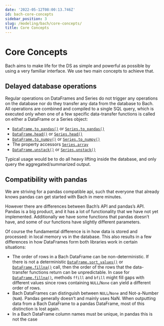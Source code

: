 ```yaml
---
date: '2022-05-12T08:00:13.746Z'
id: bach-core-concepts
sidebar_position: 3
slug: /modeling/bach/core-concepts/
title: Core Concepts
---
```


# Core Concepts

Bach aims to make life for the DS as simple and powerful as possible by using a very familiar interface. We
use two main concepts to achieve that.

## Delayed database operations

Regular operations on DataFrames and Series do not trigger any operations on the database nor do they
transfer any data from the database to Bach. All operations are combined and compiled to a single SQL query,
which is executed only when one of a few specific data-transfer functions is called on either a DataFrame or
a Series object:

* [`DataFrame.to_pandas()`](/modeling/bach/api-reference/DataFrame/bach.DataFrame.to_pandas.mdx) or [`Series.to_pandas()`](/modeling/bach/api-reference/Series/bach.Series.to_pandas.mdx)
* [`DataFrame.head()`](/modeling/bach/api-reference/DataFrame/bach.DataFrame.head.mdx) or [`Series.head()`](/modeling/bach/api-reference/Series/bach.Series.head.mdx)
* [`DataFrame.to_numpy()`](/modeling/bach/api-reference/DataFrame/bach.DataFrame.to_numpy.mdx) or [`Series.to_numpy()`](/modeling/bach/api-reference/Series/bach.Series.to_numpy.mdx)
* The property accessors [`Series.array`](/modeling/bach/api-reference/Series/bach.Series.array.mdx)
* [`DataFrame.unstack()`](/modeling/bach/api-reference/DataFrame/bach.DataFrame.unstack.mdx) or [`Series.unstack()`](/modeling/bach/api-reference/Series/bach.Series.unstack.mdx)

Typical usage would be to do all heavy lifting inside the database, and only query the aggregated/summarized
output.

## Compatibility with pandas

We are striving for a pandas compatible api, such that everyone that already knows pandas can get started
with Bach in mere minutes.

However there are differences between Bach’s API and pandas’s API. Pandas is a big product, and it has a lot
of functionality that we have not yet implemented. Additionally we have some functions that pandas doesn’t
have, and some of our functions have slightly different parameters.

Of course the fundamental difference is in how data is stored and processed: in local memory vs in the
database. This also results in a few differences in how DataFrames form both libraries work in certain
situations:

* The order of rows in a Bach DataFrame can be non-deterministic. If there is not a deterministic
[`DataFrame.sort_values()`](/modeling/bach/api-reference/DataFrame/bach.DataFrame.sort_values.mdx) or [`DataFrame.fillna()`](/modeling/bach/api-reference/DataFrame/bach.DataFrame.fillna.mdx) call, then the order of the rows that the data-transfer
functions return can be unpredictable. In case for [`DataFrame.fillna()`](/modeling/bach/api-reference/DataFrame/bach.DataFrame.fillna.mdx), methods `ffill` and `bfill` might fill gaps
with different values since rows containing `NULL`/`None` can yield a different order of rows.
* Bach DataFrames can distinguish between `NULL`/`None` and Not-a-Number (`NaN`). Pandas generally doesn’t
and mainly uses NaN. When outputting data from a Bach DataFrame to a pandas DataFrame, most of this
distinction is lost again.
* In a Bach DataFrame column names must be unique, in pandas this is not the case
